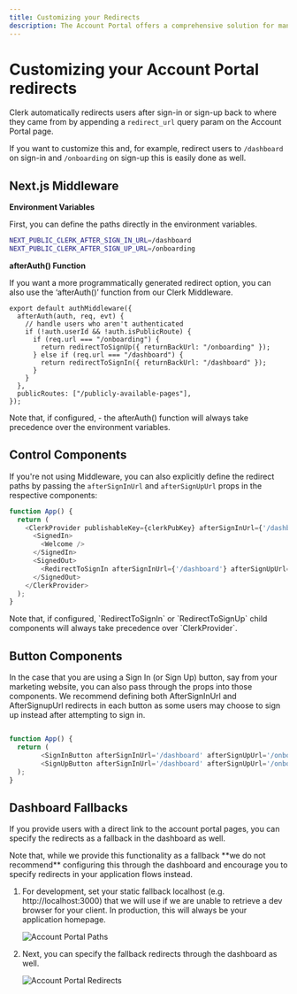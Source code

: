 ```yaml
---
title: Customizing your Redirects
description: The Account Portal offers a comprehensive solution for managing user authentication and profile management in your web application and is the fastest way to add Clerk's authentication to your application with minimal code required.
---
```


# Customizing your Account Portal redirects

Clerk automatically redirects users after sign-in or sign-up back to where they came from by appending a `redirect_url` query param on the Account Portal page. 

If you want to customize this and, for example, redirect users to `/dashboard` on sign-in and `/onboarding` on sign-up this is easily done as well. 


## Next.js Middleware


**Environment Variables**

First, you can define the paths directly in the environment variables.

```sh
NEXT_PUBLIC_CLERK_AFTER_SIGN_IN_URL=/dashboard
NEXT_PUBLIC_CLERK_AFTER_SIGN_UP_URL=/onboarding
```

**afterAuth() Function**

If you want a more programmatically generated redirect option, you can also use the ‘afterAuth()’ function from our Clerk Middleware.

```tsx
export default authMiddleware({
  afterAuth(auth, req, evt) {
    // handle users who aren't authenticated
    if (!auth.userId && !auth.isPublicRoute) {
      if (req.url === "/onboarding") {
        return redirectToSignUp({ returnBackUrl: "/onboarding" });
      } else if (req.url === "/dashboard") {
        return redirectToSignIn({ returnBackUrl: "/dashboard" });
      }
    }
  },
  publicRoutes: ["/publicly-available-pages"],
});
```

<Callout type="info" emoji="💡">
  Note that, if configured, - the afterAuth() function will always take precedence over the environment variables.
</Callout>


## Control Components

If you're not using Middleware, you can also explicitly define the redirect paths by passing the `afterSignInUrl` and `afterSignUpUrl` props in the respective components:

```javascript copy
function App() {
  return (
    <ClerkProvider publishableKey={clerkPubKey} afterSignInUrl={'/dashboard'} afterSignUpUrl={'/onboarding'} >
      <SignedIn>
        <Welcome />
      </SignedIn>
      <SignedOut>
        <RedirectToSignIn afterSignInUrl={'/dashboard'} afterSignUpUrl={'/onboarding'} />
      </SignedOut>
    </ClerkProvider>
  );
}
```

<Callout type="info" emoji="💡">
Note that, if configured, `RedirectToSignIn` or `RedirectToSignUp` child components will always take precedence over `ClerkProvider`. 
</Callout>


## Button Components

In the case that you are using a Sign In (or Sign Up) button, say from your marketing website, you can also pass through the props into those components. We recommend defining both AfterSignInUrl and AfterSignupUrl redirects in each button as some users may choose to sign up instead after attempting to sign in.

```javascript copy

function App() {
  return (
        <SignInButton afterSignInUrl='/dashboard' afterSignUpUrl='/onboarding'>
        <SignUpButton afterSignInUrl='/dashboard' afterSignUpUrl='/onboarding'>
  );
}

```

## Dashboard Fallbacks

If you provide users with a direct link to the account portal pages, you can specify the redirects as a fallback in the dashboard as well. 

<Callout type="info" emoji="💡">
Note that, while we provide this functionality as a fallback **we do not recommend** configuring this through the dashboard and encourage you to specify redirects in your application flows instead. 
</Callout>


1. For development, set your static fallback localhost (e.g. http://localhost:3000) that we will use if we are unable to retrieve a dev browser for your client. In production, this will always be your application homepage. 

    
    ![Account Portal Paths](/docs/images/account-portal/account_portal_paths.png)
  

2. Next, you can specify the fallback redirects through the dashboard as well. 

    
    ![Account Portal Redirects](/docs/images/account-portal/account_portal_redirects.png)
  